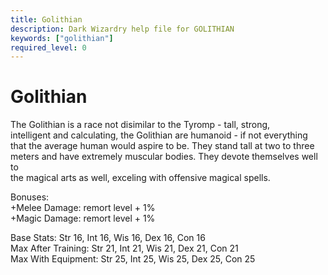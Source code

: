 ```yaml
---
title: Golithian
description: Dark Wizardry help file for GOLITHIAN
keywords: ["golithian"]
required_level: 0
---
```


# Golithian

The Golithian is a race not disimilar to the Tyromp - tall, strong,  
intelligent and calculating, the Golithian are humanoid - if not everything  
that the average human would aspire to be. They stand tall at two to three  
meters and have extremely muscular bodies. They devote themselves well to  
the magical arts as well, exceling with offensive magical spells.  

Bonuses:  
            +Melee Damage:            remort level + 1%  
            +Magic Damage:            remort level + 1%  

Base Stats:         Str 16, Int 16, Wis 16, Dex 16, Con 16  
Max After Training: Str 21, Int 21, Wis 21, Dex 21, Con 21  
Max With Equipment: Str 25, Int 25, Wis 25, Dex 25, Con 25
